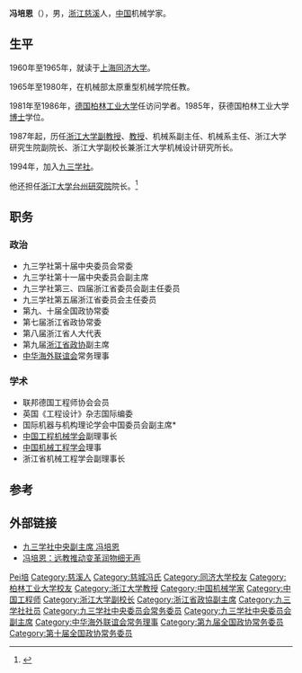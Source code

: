 '''冯培恩'''（{{bd|1943年|10月}}），男，[[浙江|浙江]][[慈溪|慈溪]]人，[[中华人民共和国|中国]]机械学家。

== 生平 ==
1960年至1965年，就读于[[上海|上海]][[同济大学|同济大学]]。

1965年至1980年，在机械部太原重型机械学院任教。

1981年至1986年，[[德国|德国]][[柏林工业大学|柏林工业大学]]任访问学者。1985年，获德国柏林工业大学[[博士|博士]]学位。

1987年起，历任[[浙江大学|浙江大学]][[副教授|副教授]]、[[教授|教授]]、机械系副主任、机械系主任、浙江大学研究生院副院长、浙江大学副校长兼浙江大学机械设计研究所长。

1994年，加入[[九三学社|九三学社]]。

他还担任[[浙江大学台州研究院|浙江大学台州研究院]]院长。<ref>{{Cite web |url=http://rizt.zju.edu.cn/info/46497222472CBEC5FFB8BF5.html |title=主要领导 |access-date=2012-12-30 |archive-url=https://web.archive.org/web/20160304102527/http://rizt.zju.edu.cn/info/46497222472CBEC5FFB8BF5.html |archive-date=2016-03-04 |dead-url=yes }}</ref>

== 职务 ==
=== 政治 ===
* 九三学社第十届中央委员会常委
* 九三学社第十一届中央委员会副主席
* 九三学社第三、四届浙江省委员会副主任委员
* 九三学社第五届浙江省委员会主任委员
* 第九、十届全国政协常委
* 第七届浙江省政协常委
* 第八届浙江省人大代表
* 第九届[[浙江省政协|浙江省政协]]副主席
* [[中华海外联谊会|中华海外联谊会]]常务理事

=== 学术 ===
* 联邦德国工程师协会会员
* 英国《工程设计》杂志国际编委
* 国际机器与机构理论学会中国委员会副主席*
* [[中国工程机械学会|中国工程机械学会]]副理事长
* [[中国机械工程学会|中国机械工程学会]]理事
* 浙江省机械工程学会副理事长

== 参考 ==
{{reflist}}

== 外部链接 ==
* [http://www.93.gov.cn/bsjs/fengpeien.htm 九三学社中央副主席 冯培恩] {{Wayback|url=http://www.93.gov.cn/bsjs/fengpeien.htm |date=20070930021048 }}
* [http://hyxh.ceiea.com/qyzf/yjmr/6116.asp 冯培恩：远教推动变革润物细无声] {{Wayback|url=http://hyxh.ceiea.com/qyzf/yjmr/6116.asp |date=20070929162508 }}

{{Navboxes 
| title  = 冯培恩在[[九三学社|九三学社]]的职务
| list1  =
{{九三学社第十届中央委员会}}
{{九三学社第十一届中央委员会}}
{{九三学社第十二届中央委员会}}
}}
{{Navboxes 
| title  = 冯培恩在[[中华海外联谊会|中华海外联谊会]]的职务
| list1  =
{{中华海外联谊会第二届理事会}}
{{中华海外联谊会第三届理事会}}
}}

{{Authority control}}
{{DEFAULTSORT:FENG冯}}
[[Category:冯姓|Pei培]]
[[Category:慈溪人|Category:慈溪人]]
[[Category:慈城冯氏|Category:慈城冯氏]]
[[Category:同济大学校友|Category:同济大学校友]]
[[Category:柏林工业大学校友|Category:柏林工业大学校友]]
[[Category:浙江大学教授|Category:浙江大学教授]]
[[Category:中国机械学家|Category:中国机械学家]]
[[Category:中国工程师|Category:中国工程师]]
[[Category:浙江大学副校长|Category:浙江大学副校长]]
[[Category:浙江省政協副主席|Category:浙江省政協副主席]]
[[Category:九三学社社员|Category:九三学社社员]]
[[Category:九三学社中央委员会常务委员|Category:九三学社中央委员会常务委员]]
[[Category:九三学社中央委员会副主席|Category:九三学社中央委员会副主席]]
[[Category:中华海外联谊会常务理事|Category:中华海外联谊会常务理事]]
[[Category:第九届全国政协常务委员|Category:第九届全国政协常务委员]]
[[Category:第十届全国政协常务委员|Category:第十届全国政协常务委员]]